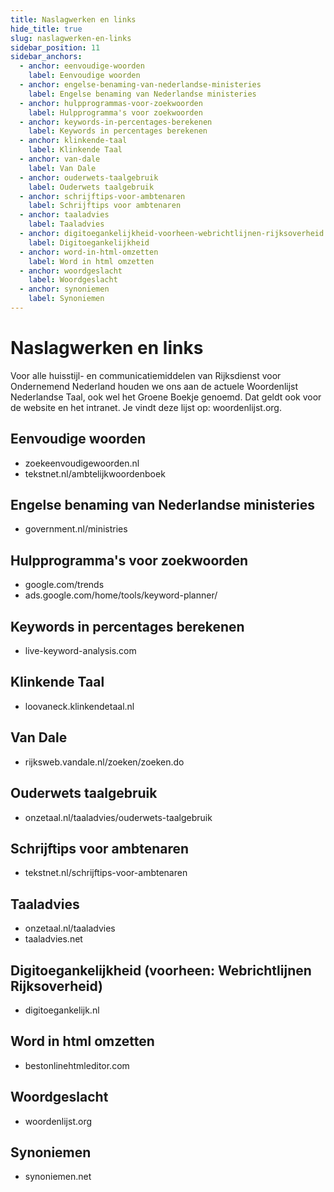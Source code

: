 ```yaml
---
title: Naslagwerken en links
hide_title: true
slug: naslagwerken-en-links
sidebar_position: 11
sidebar_anchors:
  - anchor: eenvoudige-woorden
    label: Eenvoudige woorden
  - anchor: engelse-benaming-van-nederlandse-ministeries
    label: Engelse benaming van Nederlandse ministeries
  - anchor: hulpprogrammas-voor-zoekwoorden
    label: Hulpprogramma's voor zoekwoorden
  - anchor: keywords-in-percentages-berekenen
    label: Keywords in percentages berekenen
  - anchor: klinkende-taal
    label: Klinkende Taal
  - anchor: van-dale
    label: Van Dale
  - anchor: ouderwets-taalgebruik
    label: Ouderwets taalgebruik
  - anchor: schrijftips-voor-ambtenaren
    label: Schrijftips voor ambtenaren
  - anchor: taaladvies
    label: Taaladvies
  - anchor: digitoegankelijkheid-voorheen-webrichtlijnen-rijksoverheid
    label: Digitoegankelijkheid
  - anchor: word-in-html-omzetten
    label: Word in html omzetten
  - anchor: woordgeslacht
    label: Woordgeslacht
  - anchor: synoniemen
    label: Synoniemen
---
```



# Naslagwerken en links

Voor alle huisstijl- en communicatiemiddelen van Rijksdienst voor Ondernemend Nederland houden we ons aan de actuele Woordenlijst Nederlandse Taal, ook wel het Groene Boekje genoemd.
Dat geldt ook voor de website en het intranet. Je vindt deze lijst op: <Link href="https://www.woordenlijst.org" showIcon="after" icon="externe-link">woordenlijst.org</Link>.

## Eenvoudige woorden

- <Link href="https://www.zoekeenvoudigewoorden.nl" showIcon="after" icon="externe-link">
    zoekeenvoudigewoorden.nl
  </Link>
- <Link href="https://www.tekstnet.nl/ambtelijkwoordenboek" showIcon="after" icon="externe-link">
    tekstnet.nl/ambtelijkwoordenboek
  </Link>

## Engelse benaming van Nederlandse ministeries

- <Link href="https://www.government.nl/ministries" showIcon="after" icon="externe-link">
    government.nl/ministries
  </Link>

## Hulpprogramma's voor zoekwoorden

- <Link href="https://www.google.com/trends" showIcon="after" icon="externe-link">
    google.com/trends
  </Link>
- <Link href="https://ads.google.com/home/tools/keyword-planner/" showIcon="after" icon="externe-link">
    ads.google.com/home/tools/keyword-planner/
  </Link>

## Keywords in percentages berekenen

- <Link href="https://www.live-keyword-analysis.com" showIcon="after" icon="externe-link">
    live-keyword-analysis.com
  </Link>

## Klinkende Taal

- <Link href="https://loovaneck.klinkendetaal.nl" showIcon="after" icon="externe-link">
    loovaneck.klinkendetaal.nl
  </Link>

## Van Dale

- <Link href="https://rijksweb.vandale.nl/zoeken/zoeken.do" showIcon="after" icon="externe-link">
    rijksweb.vandale.nl/zoeken/zoeken.do
  </Link>

## Ouderwets taalgebruik

- <Link href="https://www.onzetaal.nl/taaladvies/ouderwets-taalgebruik" showIcon="after" icon="externe-link">
    onzetaal.nl/taaladvies/ouderwets-taalgebruik
  </Link>

## Schrijftips voor ambtenaren

- <Link href="https://www.tekstnet.nl/schrijftips-voor-ambtenaren" showIcon="after" icon="externe-link">
    tekstnet.nl/schrijftips-voor-ambtenaren
  </Link>

## Taaladvies

- <Link href="https://www.onzetaal.nl/taaladvies" showIcon="after" icon="externe-link">
    onzetaal.nl/taaladvies
  </Link>
- <Link href="https://taaladvies.net" showIcon="after" icon="externe-link">
    taaladvies.net
  </Link>

## Digitoegankelijkheid (voorheen: Webrichtlijnen Rijksoverheid)

- <Link href="https://www.digitoegankelijk.nl" showIcon="after" icon="externe-link">
    digitoegankelijk.nl
  </Link>

## Word in html omzetten

- <Link href="https://www.bestonlinehtmleditor.com" showIcon="after" icon="externe-link">
    bestonlinehtmleditor.com
  </Link>

## Woordgeslacht

- <Link href="https://www.woordenlijst.org" showIcon="after" icon="externe-link">
    woordenlijst.org
  </Link>

## Synoniemen

- <Link href="https://www.synoniemen.net" showIcon="after" icon="externe-link">
    synoniemen.net
  </Link>
